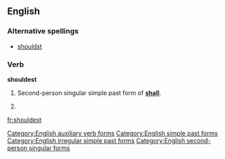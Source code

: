 ==English==

===Alternative spellings===
*[[shouldst]]

===Verb===
'''shouldest'''

# {{archaic}} Second-person singular simple past form of '''[[shall]]'''.
# {{alternative spelling of|shouldst}}

[[Category:English auxiliary verb forms]]
[[Category:English simple past forms]]
[[Category:English irregular simple past forms]]
[[Category:English second-person singular forms]]

[[fr:shouldest]]